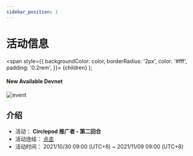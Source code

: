 ```yaml
---
sidebar_position: 1
---
```


# 活动信息

  <span
    style={{
      backgroundColor: color,
      borderRadius: '2px',
      color: '#fff',
      padding: '0.2rem',
    }}>
    {children}
  </span>
);

#### New Available <Highlight color="#25c2a0">Devnet</Highlight>

![event](/img/event/discord/1029.png)

## 介绍
- 活动： **Circlepod 推广者 - 第二回合**
- 活动连结： [点击](https://staging-launch.circlepod.app/)
- 活动时间： 2021/10/30 09:00 (UTC+8) ~ 2021/11/09 09:00 (UTC+8)